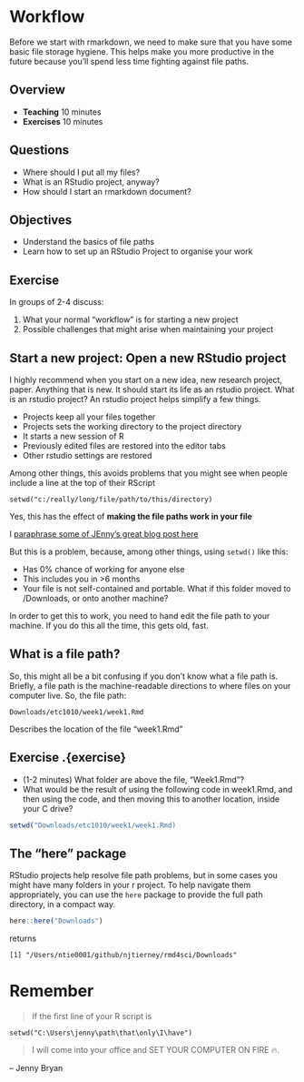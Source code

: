 # Workflow

Before we start with rmarkdown, we need to make sure that you have some basic file storage hygiene. This helps make you more productive in the future because you'll spend less time fighting against file paths.

## Overview

* **Teaching** 10 minutes
* **Exercises** 10 minutes

## Questions

* Where should I put all my files?
* What is an RStudio project, anyway?
* How should I start an rmarkdown document?

## Objectives

* Understand the basics of file paths
* Learn how to set up an RStudio Project to organise your work

## Exercise {.exercise}

In groups of 2-4 discuss:

1. What your normal "workflow" is for starting a new project
2. Possible challenges that might arise when maintaining your project

## Start a new project: Open a new RStudio project

I highly recommend when you start on a new idea, new research project, paper. Anything that is new. It should start its life as an rstudio project. What is an rstudio project? An rstudio project helps simplify a few things. 

* Projects keep all your files together
* Projects sets the working directory to the project directory
* It starts a new session of R
* Previously edited files are restored into the editor tabs
* Other rstudio settings are restored

Among other things, this avoids problems that you might see when people include a line at the top of their RScript

```
setwd("c:/really/long/file/path/to/this/directory)
```

Yes, this has the effect of **making the file paths work in your file**

I [paraphrase some of JEnny's great blog post here](https://www.tidyverse.org/articles/2017/12/workflow-vs-script/)

But this is a problem, because, among other things, using `setwd()` like this:

* Has 0% chance of working for anyone else
* This includes you in >6 months
* Your file is not self-contained and portable. What if this folder moved to /Downloads, or onto another machine?

In order to get this to work, you need to hand edit the file path to your machine. If you do this all the time, this gets old, fast.

## What is a file path?
  
So, this might all be a bit confusing if you don't know what a file path is. Briefly, a file path is the machine-readable directions to where files on your computer live. So, the file path:

```
Downloads/etc1010/week1/week1.Rmd
```

Describes the location of the file "week1.Rmd"

## Exercise .{exercise}

* (1-2 minutes) What folder are above the file, "Week1.Rmd"?
* What would be the result of using the following code in week1.Rmd, and then using the code, and then moving this to another location, inside your C drive?

```r
setwd("Downloads/etc1010/week1/week1.Rmd)
```

## The "here" package

RStudio projects help resolve file path problems, but in some cases you might have many folders in your r project. To help navigate them appropriately, you can use the `here` package to provide the full path directory, in a compact way.

```r
here::here("Downloads")
```

returns

```
[1] "/Users/ntie0001/github/njtierney/rmd4sci/Downloads"
```

# Remember

> If the first line of your R script is 
```
setwd("C:\Users\jenny\path\that\only\I\have")
```
> I will come into your office and SET YOUR COMPUTER ON FIRE 🔥.


-- Jenny Bryan
